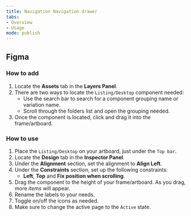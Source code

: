 ```yaml
---
title: Navigation Navigation drawer
tabs: 
- Overview
- Usage
mode: publish
---
```



## Figma

### How to add

1. Locate the **Assets** tab in the **Layers Panel**.
2. There are two ways to locate the `Listing/Desktop` component needed: 
	* Use the search bar to search for a component grouping name or variation name.
	* Scroll through the folders list and open the grouping needed.
3. Once the component is located, click and drag it into the frame/artboard. 


### How to use

1. Place the `Listing/Desktop` on your artboard, just under the `Top bar`. 
2. Locate the **Design** tab in the **Inspector Panel**.
3. Under the **Alignment** section, set the alignment to **Align Left**.
4. Under the **Constraints** section, set up the following constraints:
    * **Left**, **Top** and **Fix position when scrolling**.
5. Drag the component to the height of your frame/artboard. As you drag, more *items* will appear. 
6. Rename the labels to your needs. 
7. Toggle on/off the icons as needed. 
8. Make sure to change the active page to the `Active` state. 

